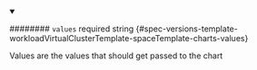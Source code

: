 
<details className="config-field" data-expandable="false" open>
<summary>

######## `values` <span className="config-field-required" data-required="false">required</span> <span className="config-field-type">string</span> <span className="config-field-default"></span> <span className="config-field-enum"></span> {#spec-versions-template-workloadVirtualClusterTemplate-spaceTemplate-charts-values}

Values are the values that should get passed to the chart

</summary>



</details>
